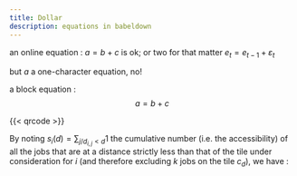 ```yaml
---
title: Dollar
description: equations in babeldown
---
```


an online equation : $a = b + c$ is ok; or two for that matter $e_t = e_{t-1} + \varepsilon_t$

but $a$ a one-character equation, no!

a block equation :
$$
a = b + c
$$

{{< qrcode >}}

By noting $s_i(d)=\sum _{j/d_{i,j}\lt d}1$ the cumulative number (i.e. the accessibility) of all the jobs that are at a distance strictly less than that of the tile under consideration for $i$ (and therefore excluding $k$ jobs on the tile $c_d$), we have :


